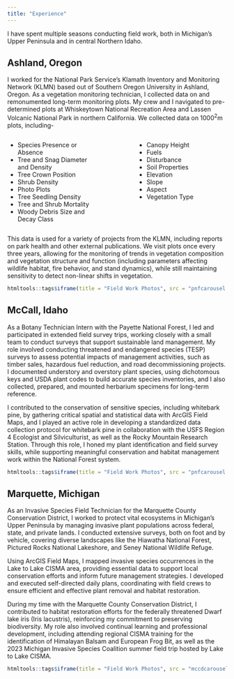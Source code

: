 ```yaml
---
title: "Experience"
---
```

I have spent multiple seasons conducting field work, both in Michigan's Upper Peninsula and in central Northern Idaho. 

## Ashland, Oregon

I worked for the National Park Service's Klamath Inventory and Monitoring Network (KLMN) based out of Southern Oregon University in Ashland, Oregon. As a vegetation monitoring technician, I collected data on and remonumented long-term monitoring plots. My crew and I navigated to pre-determined plots at Whiskeytown National Recreation Area and Lassen Volcanic National Park in northern California. We collected data on 1000^2^m plots, including-

:::::: columns
::: {.column width="45%"}
-   Species Presence or Absence
-   Tree and Snag Diameter and Density
-   Tree Crown Position
-   Shrub Density
-   Photo Plots
-   Tree Seedling Density
-   Tree and Shrub Mortality
-   Woody Debris Size and Decay Class
:::

::: {.column width="10%"}
<!-- empty column to create gap -->
:::

::: {.column width="45%"}
-   Canopy Height
-   Fuels
-   Disturbance
-   Soil Properties
-   Elevation
-   Slope
-   Aspect
-   Vegetation Type
:::
::::::

This data is used for a variety of projects from the KLMN, including reports on park health and other external publications. We visit plots once every three years, allowing for the monitoring of trends in vegetation composition and vegetation structure and function (including parameters affecting wildlife habitat, fire behavior, and stand dynamics), while still maintaining sensitivity to detect non-linear shifts in vegetation.

```r
htmltools::tags$iframe(title = "Field Work Photos", src = "pnfcarousel.html", frameborder = "0", width = "100%", height="450")
```

## McCall, Idaho

As a Botany Technician Intern with the Payette National Forest, I led and participated in extended field survey trips, working closely with a small team to conduct surveys that support sustainable land management. My role involved conducting threatened and endangered species (TESP) surveys to assess potential impacts of management activities, such as timber sales, hazardous fuel reduction, and road decommissioning projects. I documented understory and overstory plant species, using dichotomous keys and USDA plant codes to build accurate species inventories, and I also collected, prepared, and mounted herbarium specimens for long-term reference.

I contributed to the conservation of sensitive species, including whitebark pine, by gathering critical spatial and statistical data with ArcGIS Field Maps, and I played an active role in developing a standardized data collection protocol for whitebark pine in collaboration with the USFS Region 4 Ecologist and Silviculturist, as well as the Rocky Mountain Research Station. Through this role, I honed my plant identification and field survey skills, while supporting meaningful conservation and habitat management work within the National Forest system.

```r
htmltools::tags$iframe(title = "Field Work Photos", src = "pnfcarousel.html", frameborder = "0", width = "100%", height="450")
```

## Marquette, Michigan

As an Invasive Species Field Technician for the Marquette County Conservation District, I worked to protect vital ecosystems in Michigan’s Upper Peninsula by managing invasive plant populations across federal, state, and private lands. I conducted extensive surveys, both on foot and by vehicle, covering diverse landscapes like the Hiawatha National Forest, Pictured Rocks National Lakeshore, and Seney National Wildlife Refuge. 

Using ArcGIS Field Maps, I mapped invasive species occurrences in the Lake to Lake CISMA area, providing essential data to support local conservation efforts and inform future management strategies. I developed and executed self-directed daily plans, coordinating with field crews to ensure efficient and effective plant removal and habitat restoration. 

During my time with the Marquette County Conservation District, I contributed to habitat restoration efforts for the federally threatened Dwarf lake iris (Iris lacustris), reinforcing my commitment to preserving biodiversity. My role also involved continual learning and professional development, including attending regional CISMA training for the identification of Himalayan Balsam and European Frog Bit, as well as the 2023 Michigan Invasive Species Coalition summer field trip hosted by Lake to Lake CISMA.

```r
htmltools::tags$iframe(title = "Field Work Photos", src = "mccdcarousel.html", frameborder = "0", width = "100%", height="450")
```